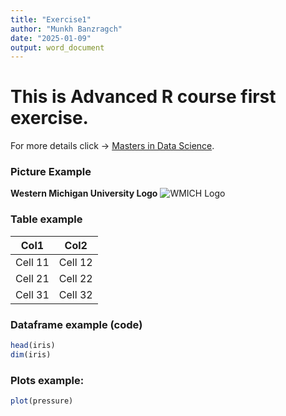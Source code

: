 ```yaml
---
title: "Exercise1"
author: "Munkh Banzragch"
date: "2025-01-09"
output: word_document
---
```


# This is Advanced R course first exercise. 

For more details click ->  [Masters in Data Science](https://wmich.edu/statistics/datascience).

### Picture Example
**Western Michigan University Logo** ![WMICH Logo](https://files.wmich.edu/s3fs-public/styles/large/public/images/u171/2020/icons%20-%20VI%20web%20%283%29%20Logo%20brand.png?itok=dzZFwI7w)

### Table example

**Col1** | **Col2** | **Col3**
------------- | -------------
Cell 11 | Cell 12 | Cell 13
Cell 21 | Cell 22 | Cell 23
Cell 31 | Cell 32 | Cell 33


### Dataframe example (code)
```r
head(iris)
dim(iris)
```

### Plots example:

```r
plot(pressure)
```

